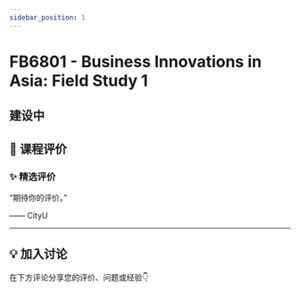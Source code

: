```yaml
---
sidebar_position: 1
---
```



# FB6801 - Business Innovations in Asia: Field Study 1

## 建设中

## **💬 课程评价**

### ✨ **精选评价**
<div className={commentStyles.commentBox}>
    <p className={commentStyles.commentText}>
        “期待你的评价。”
    </p>
    <p className={commentStyles.commentAuthor}>—— CityU</p>
</div>

---

## **💡 加入讨论**

在下方评论分享您的评价、问题或经验👇
<Utterances />
